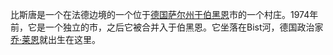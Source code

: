 {{expand|time=2015-07-09T23:44:41+00:00}}
{{unreferenced|time=2015-07-09T23:44:41+00:00}}
比斯唐是一个在法德边境的一个位于[[德国|德国]][[萨尔州|萨尔州]][[于伯黑恩|于伯黑恩]]市的一个村庄。1974年前，它是一个独立的市，之后它被合并入于伯黑恩。它坐落在Bist河，德国政治家[[乔·莱恩|乔·莱恩]]就出生在这里。
{{Infobox settlement
| name                    = 比斯唐
| native_name             = Bisten
| settlement_type         = [[于伯黑恩|于伯黑恩]]市的村庄
| image_skyline           = 
| imagesize               = 
| image_alt               = 
| image_caption           = 
| image_flag              = 
| flag_size               = 
| flag_alt                = 
| image_shield            = Wappen Bisten.svg
| shield_size             = 
| shield_alt              = 
| nickname                = 
| motto                   = 
| pushpin_map             = Germany
| pushpin_label_position  = 
| pushpin_map_alt         = 
| pushpin_map_caption     = 在德国的位置
| latd           = 49 |latm = 15 |lats = 14 | latNS = N 
| longd           = 6 |longm = 42 |longs = 21 | longEW = E
| coordinates_type        = region:ES_type:city
| coordinates_display     = inline,title
| coordinates_footnotes   = 
| subdivision_type        = 国家
| subdivision_name        = 德国
| subdivision_type1       = [[德国行政区划|州]]
| subdivision_name1       = [[萨尔州|萨尔州]]
| subdivision_type2       = [[市市|市市]]
| subdivision_name2       = [[于伯黑恩|于伯黑恩]]
| established_title       = 
| established_date        = 
| leader_party            = 
| leader_title            = 市长
| leader_name             = 
| area_footnotes          = 
| area_total_km2          = 1.35
| elevation_footnotes     = 
| elevation_m             = 
| population_footnotes    = 
| population_total        = 937
| population_as_of        = 2010-12-31
| population_density_km2  = auto
| population_demonym      = 
| population_note         = 
| timezone1               = [[欧洲中部时间|CET]]
| utc_offset1             = +1
| timezone1_DST           = [[欧洲中部夏令时间|CEST]]
| utc_offset1_DST         = +2
| postal_code_type        = 邮编
| postal_code             = 66802
| area_code_type          = 区域码
| area_code               = 06836
| website                 = 
| footnotes               = 
}}